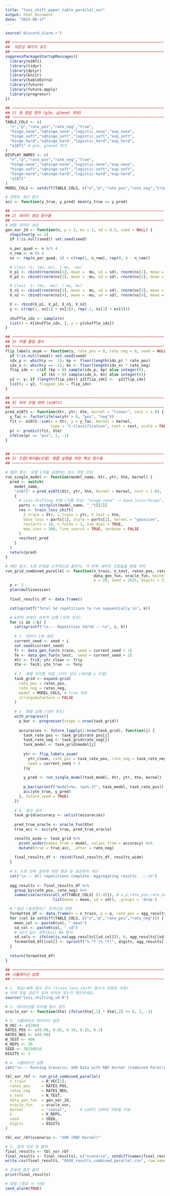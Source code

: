 ```yaml
---
title: "loss_shift_paper_table_parallel_xor"
output: html_document
date: "2025-08-17"
---
```


```r
source('discord_alarm.r')
```

```r
## ───────────────────────────────────────────────────────────────────
##  의존성 패키지 로드
## ───────────────────────────────────────────────────────────────────
suppressPackageStartupMessages({
  library(e1071)
  library(tidyr)
  library(dplyr)
  library(knitr)
  library(kableExtra)
  library(future)
  library(future.apply)
  library(progressr)
})

## ───────────────────────────────────────────────────────────────────
## 1) 표 컬럼 정의 (glm, glmnet 제외)
## ───────────────────────────────────────────────────────────────────
TABLE_COLS <- c(
  "n","p","rate_pos","rate_neg","true",
  "hinge_none","sqhinge_none","logistic_none","exp_none",
  "hinge_soft","sqhinge_soft","logistic_soft","exp_soft",
  "hinge_hard","sqhinge_hard","logistic_hard","exp_hard",
  "e1071" # glm, glmnet 제거
)
DISPLAY_NAMES <- c(
  "n","p","rate_pos","rate_neg","true",
  "hinge-none","sqhinge-none","logistic-none","exp-none",
  "hinge-soft","sqhinge-soft","logistic-soft","exp-soft",
  "hinge-hard","sqhinge-hard","logistic-hard","exp-hard",
  "e1071"
)
MODEL_COLS <- setdiff(TABLE_COLS, c("n","p","rate_pos","rate_neg","true"))

# 정확도 계산 함수
acc <- function(y_true, y_pred) mean(y_true == y_pred)

## ───────────────────────────────────────────────────────────────────
## 2) 데이터 생성 함수들
## ───────────────────────────────────────────────────────────────────
# XOR 데이터 생성
gen_xor_2d <- function(n, p = 2, mu = 1, sd = 0.5, seed = NULL) {
  stopifnot(p == 2)
  if (!is.null(seed)) set.seed(seed)
  
  n_per_quad <- n %/% 4
  n_rem <- n %% 4
  ns <- rep(n_per_quad, 4) + c(rep(1, n_rem), rep(0, 4 - n_rem))

  # Class +1: (mu, mu), (-mu, -mu)
  X_p1 <- cbind(rnorm(ns[1], mean =  mu, sd = sd), rnorm(ns[1], mean =  mu, sd = sd))
  X_p2 <- cbind(rnorm(ns[2], mean = -mu, sd = sd), rnorm(ns[2], mean = -mu, sd = sd))

  # Class -1: (mu, -mu), (-mu, mu)
  X_n1 <- cbind(rnorm(ns[3], mean =  mu, sd = sd), rnorm(ns[3], mean = -mu, sd = sd))
  X_n2 <- cbind(rnorm(ns[4], mean = -mu, sd = sd), rnorm(ns[4], mean =  mu, sd = sd))

  X <- rbind(X_p1, X_p2, X_n1, X_n2)
  y <- c(rep(1, ns[1] + ns[2]), rep(-1, ns[3] + ns[4]))
  
  shuffle_idx <- sample(n)
  list(X = X[shuffle_idx, ], y = y[shuffle_idx])
}

## ───────────────────────────────────────────────────────────────────
## 3) 라벨 플립 함수
## ───────────────────────────────────────────────────────────────────
flip_labels_asym <- function(y, rate_pos = 0, rate_neg = 0, seed = NULL) {
  if (!is.null(seed)) set.seed(seed)
  idx_p <- which(y ==  1); kp <- floor(length(idx_p) * rate_pos)
  idx_n <- which(y == -1); kn <- floor(length(idx_n) * rate_neg)
  flip_idx <- c(if (kp > 0) sample(idx_p, kp) else integer(0),
                if (kn > 0) sample(idx_n, kn) else integer(0))
  y2 <- y; if (length(flip_idx)) y2[flip_idx] <- -y2[flip_idx]
  list(y = y2, flipped_idx = flip_idx)
}

## ───────────────────────────────────────────────────────────────────
## 4) 외부 모델 래퍼 (e1071)
## ───────────────────────────────────────────────────────────────────
pred_e1071 <- function(Xtr, ytr, Xte, kernel = "linear", cost = 1.0) {
  y_fac <- factor(ifelse(ytr > 0, "pos", "neg"))
  fit <- e1071::svm(x = Xtr, y = y_fac, kernel = kernel,
                    type = "C-classification", cost = cost, scale = FALSE)
  pr <- predict(fit, Xte)
  ifelse(pr == "pos", 1, -1)
}


## ───────────────────────────────────────────────────────────────────
## 5) 조합(에러율x모델) 병렬 실행을 위한 핵심 함수들
## ───────────────────────────────────────────────────────────────────

# 헬퍼 함수: 모델 1개를 실행하는 최소 작업 단위
run_single_model <- function(model_name, Xtr, ytr, Xte, kernel) {
  pred <- switch(
    model_name,
    "e1071" = pred_e1071(Xtr, ytr, Xte, kernel = kernel, cost = 1.0),
    {
      # Loss-shifting 모델 (이름 파싱: "hinge_none" -> base_loss="hinge", style="none")
      parts <- strsplit(model_name, "_")[[1]]
      res <- train_loss_shift(
        X_train = Xtr, y_train = ytr, X_test = Xte,
        base_loss = parts[1], style = parts[2], kernel = "gaussian",
        restarts = 10, n_folds = 3, svm_dual = TRUE,
        max_iter = 100, line_search = TRUE, verbose = FALSE
      )
      res$test_pred
    }
  )
  return(pred)
}

# 메인 함수: k회 반복을 순차적으로 돌면서, 각 반복 내부의 조합들을 병렬 처리
run_grid_combined_parallel <- function(n_train, n_test, rates_pos, rates_neg,
                                       data_gen_fun, oracle_fun, kernel = "linear",
                                       k = 20, seed = 2025, digits = 3) {
  p <- 2
  plan(multisession)
  
  final_results_df <- data.frame()

  cat(sprintf("Total %d repetitions to run sequentially.\n", k))

  # k번의 반복은 순차적 실행 (외부 루프)
  for (i in 1:k) {
    cat(sprintf("\n--- Repetition %d/%d ---\n", i, k))
    
    # 1. 데이터 1회 생성
    current_seed <- seed + i
    set.seed(current_seed)
    Tr <- data_gen_fun(n_train, seed = current_seed + 1)
    Te <- data_gen_fun(n_test,  seed = current_seed + 2)
    Xtr <- Tr$X; ytr_clean <- Tr$y
    Xte <- Te$X; yte_true  <- Te$y
    
    # 2. 병렬 처리할 작업 그리드 생성 (에러율 x 모델)
    task_grid <- expand.grid(
      rate_pos = rates_pos,
      rate_neg = rates_neg,
      model = MODEL_COLS, # true 제외
      stringsAsFactors = FALSE
    )
    
    # 3. 병렬 실행 (내부 루프)
    with_progress({
      p_bar <- progressor(steps = nrow(task_grid))
      
      accuracies <- future_lapply(1:nrow(task_grid), function(j) {
        task_rate_pos <- task_grid$rate_pos[j]
        task_rate_neg <- task_grid$rate_neg[j]
        task_model <- task_grid$model[j]
        
        ytr <- flip_labels_asym(
          ytr_clean, rate_pos = task_rate_pos, rate_neg = task_rate_neg,
          seed = current_seed + 3
        )$y
        
        y_pred <- run_single_model(task_model, Xtr, ytr, Xte, kernel)
        
        p_bar(sprintf("model=%s, rp=%.2f", task_model, task_rate_pos))
        acc(yte_true, y_pred)
      }, future.seed = TRUE)
    })
    
    # 4. 결과 정리
    task_grid$accuracy <- unlist(accuracies)
    
    pred_true_oracle <- oracle_fun(Xte)
    true_acc <- acc(yte_true, pred_true_oracle)

    results_wide <- task_grid %>%
      pivot_wider(names_from = model, values_from = accuracy) %>%
      mutate(true = true_acc, .after = rate_neg)
      
    final_results_df <- rbind(final_results_df, results_wide)
  }
  
  # 5. k회 반복 결과에 대한 평균 및 표준편차 계산
  cat("\n--- All repetitions complete. Aggregating results. ---\n")
  
  agg_results <- final_results_df %>%
    group_by(rate_pos, rate_neg) %>%
    summarise(across(all_of(TABLE_COLS[-(1:4)]), # n,p,rate_pos,rate_neg 제외
                     list(mean = mean, sd = sd)), .groups = 'drop')

  # "평균 (표준편차)" 포맷으로 변환
  formatted_df <- data.frame(n = n_train, p = p, rate_pos = agg_results$rate_pos, rate_neg = agg_results$rate_neg)
  for (col in setdiff(TABLE_COLS, c("n","p","rate_pos","rate_neg"))) {
    mean_col <- paste0(col, "_mean")
    sd_col <- paste0(col, "_sd")
    # sd가 없는 경우(k=1) NA 방지
    sd_vals <- ifelse(is.na(agg_results[[sd_col]]), 0, agg_results[[sd_col]])
    formatted_df[[col]] <- sprintf("%.*f (%.*f)", digits, agg_results[[mean_col]], digits, sd_vals)
  }
  
  return(formatted_df)
}
```


```r
## ───────────────────────────────────────────────────────────────────
## 시뮬레이션 실행
## ───────────────────────────────────────────────────────────────────

# 1. 학습/예측 함수 로드 (train_loss_shift 함수가 포함된 파일)
# 아래 파일 경로가 실제 위치와 맞는지 확인하세요.
source("loss_shifting_v4.R") 

# 2. 데이터셋별 오라클 함수 정의
oracle_xor <- function(Xte) ifelse(Xte[,1] * Xte[,2] >= 0, 1, -1)

# 3. 시뮬레이션 파라미터 설정
N_VEC <- c(200)
RATES_POS <- c(0.00, 0.05, 0.10, 0.15, 0.2)
RATES_NEG <- c(0.00)
N_TEST <- 400
K_REPS <- 30
SEED <- 20250910
DIGITS <- 5

# 4. 시뮬레이션 실행
cat("\n--- Running Scenario: XOR Data with RBF Kernel (Combined Parallel) ---\n")

tbl_xor_rbf <- run_grid_combined_parallel(
  n_train       = N_VEC[1],
  rates_pos     = RATES_POS,
  rates_neg     = RATES_NEG,
  n_test        = N_TEST,
  data_gen_fun  = gen_xor_2d,
  oracle_fun    = oracle_xor,
  kernel        = "radial",      # e1071 SVM에 적용될 커널
  k             = K_REPS,
  seed          = SEED,
  digits        = DIGITS
)

tbl_xor_rbf$scenario <- "XOR (RBF Kernel)"

# 5. 결과 저장 및 출력
final_results <- tbl_xor_rbf
final_results <- final_results[, c("scenario", setdiff(names(final_results), "scenario"))]
write.csv(final_results, "0910_results_combined_parallel.csv", row.names = FALSE)

# 콘솔에 결과 출력
print(final_results)

# 알람 (필요 시 사용)
send_alarm(TRUE)

```


